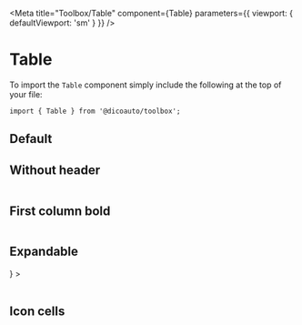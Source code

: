 
<Meta
  title="Toolbox/Table"
  component={Table}
  parameters={{ viewport: { defaultViewport: 'sm' } }}
/>

# Table

To import the `Table` component simply include the following at the top of your file:

```
import { Table } from '@dicoauto/toolbox';
```

## Default

<Canvas>
  <Story name="Default">
    <div className="w-[450px]">
      <Table
        rows={[
          { ECU: 'Label', HW: 'Label', SW: 'Label', 'Rev.': 'Label' },
          { ECU: 'Label', HW: 'Label', SW: 'Label', 'Rev.': 'Label' },
          { ECU: 'Label', HW: 'Label', SW: 'Label', 'Rev.': 'Label' },
        ]}
        config={[
          { key: 'HW', render: 'default' },
          { key: 'ECU', render: 'default' },
          { key: 'SW', render: 'default' },
          { key: 'Rev.', render: 'default' },
        ]}
      />
    </div>
  </Story>
</Canvas>

## Without header

<Canvas>
  <Story name="Without header">
    <div className="w-[450px]">
      <Table
        rows={[
          { ECU: 'Label', HW: 'Label', SW: 'Label', 'Rev.': 'Label' },
          { ECU: 'Label', HW: 'Label', SW: 'Label', 'Rev.': 'Label' },
          { ECU: 'Label', HW: 'Label', SW: 'Label', 'Rev.': 'Label' },
        ]}
        config={[
          { key: 'HW', render: 'default', options: { hideHeader: true } },
          { key: 'ECU', render: 'default', options: { hideHeader: true } },
          { key: 'SW', render: 'default', options: { hideHeader: true } },
          { key: 'Rev.', render: 'default', options: { hideHeader: true } },
        ]}
      />
    </div>
  </Story>
</Canvas>

## First column bold

<Canvas>
  <Story name="First column bold">
    <div className="w-[450px]">
      <Table
        rows={[
          { ECU: 'Label', HW: 'Label', SW: 'Label', 'Rev.': 'Label' },
          { ECU: 'Label', HW: 'Label', SW: 'Label', 'Rev.': 'Label' },
          { ECU: 'Label', HW: 'Label', SW: 'Label', 'Rev.': 'Label' },
        ]}
        config={[
          { key: 'ECU', render: 'default', options: { className: 'font-bold' } },
          { key: 'HW', render: 'default' },
          { key: 'SW', render: 'default' },
          { key: 'Rev.', render: 'default' },
        ]}
      />
    </div>
  </Story>
</Canvas>

## Expandable

<Canvas>
  <Story name="Expandable">
    <div className="w-[450px]">
      <ListItem
        title="Text Label"
        lower={
          <span className="pr-4">
            <State className="pl-12" />
          </span>
        }
      >
        <Table
          rows={[
            { ECU: 'Label', HW: 'Label', SW: 'Label', 'Rev.': 'Label' },
            { ECU: 'Label', HW: 'Label', SW: 'Label', 'Rev.': 'Label' },
            { ECU: 'Label', HW: 'Label', SW: 'Label', 'Rev.': 'Label' },
          ]}
          config={[
            { key: 'ECU', render: 'default' },
            { key: 'HW', render: 'default' },
            { key: 'SW', render: 'default' },
            { key: 'Rev.', render: 'default' },
          ]}
          className="border-none"
        />
      </ListItem>
    </div>
  </Story>
</Canvas>

## Icon cells

<Canvas>
  <Story name="Icon cells">
    <div className="w-[450px]">
      <Table
        columnBold
        rows={[
          { ECU: 'Label', HW: 'Label', SW: 'Label', Icon: 'arrow-left' },
          { ECU: 'Label', HW: 'Label', SW: 'Label', Icon: 'arrow-right' },
          { ECU: 'Label', HW: 'Label', SW: 'Label', Icon: 'arrow-up' },
        ]}
        config={[
          { key: 'ECU', render: 'default' },
          { key: 'HW', render: 'default' },
          { key: 'SW', render: 'default' },
          { key: 'Icon', render: 'icon', options: { size: 'sm' } },
        ]}
      />
    </div>
  </Story>
</Canvas>
